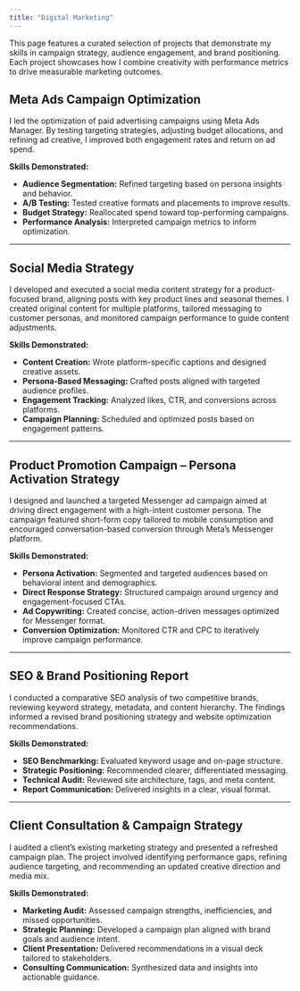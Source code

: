 ```yaml
---
title: "Digital Marketing"
---
```


This page features a curated selection of projects that demonstrate my skills in campaign strategy, audience engagement, and brand positioning. Each project showcases how I combine creativity with performance metrics to drive measurable marketing outcomes.

## Meta Ads Campaign Optimization

I led the optimization of paid advertising campaigns using Meta Ads Manager. By testing targeting strategies, adjusting budget allocations, and refining ad creative, I improved both engagement rates and return on ad spend.

**Skills Demonstrated:**  

- **Audience Segmentation:** Refined targeting based on persona insights and behavior.  
- **A/B Testing:** Tested creative formats and placements to improve results.  
- **Budget Strategy:** Reallocated spend toward top-performing campaigns.  
- **Performance Analysis:** Interpreted campaign metrics to inform optimization.  

---

## Social Media Strategy

I developed and executed a social media content strategy for a product-focused brand, aligning posts with key product lines and seasonal themes. I created original content for multiple platforms, tailored messaging to customer personas, and monitored campaign performance to guide content adjustments.

**Skills Demonstrated:**  

- **Content Creation:** Wrote platform-specific captions and designed creative assets.  
- **Persona-Based Messaging:** Crafted posts aligned with targeted audience profiles.  
- **Engagement Tracking:** Analyzed likes, CTR, and conversions across platforms.  
- **Campaign Planning:** Scheduled and optimized posts based on engagement patterns.  

---

## Product Promotion Campaign – Persona Activation Strategy

I designed and launched a targeted Messenger ad campaign aimed at driving direct engagement with a high-intent customer persona. The campaign featured short-form copy tailored to mobile consumption and encouraged conversation-based conversion through Meta’s Messenger platform.

**Skills Demonstrated:**  

- **Persona Activation:** Segmented and targeted audiences based on behavioral intent and demographics.  
- **Direct Response Strategy:** Structured campaign around urgency and engagement-focused CTAs.  
- **Ad Copywriting:** Created concise, action-driven messages optimized for Messenger format.  
- **Conversion Optimization:** Monitored CTR and CPC to iteratively improve campaign performance.  

---

## SEO & Brand Positioning Report

I conducted a comparative SEO analysis of two competitive brands, reviewing keyword strategy, metadata, and content hierarchy. The findings informed a revised brand positioning strategy and website optimization recommendations.

**Skills Demonstrated:**  

- **SEO Benchmarking:** Evaluated keyword usage and on-page structure.  
- **Strategic Positioning:** Recommended clearer, differentiated messaging.  
- **Technical Audit:** Reviewed site architecture, tags, and meta content.  
- **Report Communication:** Delivered insights in a clear, visual format.  

---

## Client Consultation & Campaign Strategy

I audited a client’s existing marketing strategy and presented a refreshed campaign plan. The project involved identifying performance gaps, refining audience targeting, and recommending an updated creative direction and media mix.

**Skills Demonstrated:**

- **Marketing Audit:** Assessed campaign strengths, inefficiencies, and missed opportunities.  
- **Strategic Planning:** Developed a campaign plan aligned with brand goals and audience intent.  
- **Client Presentation:** Delivered recommendations in a visual deck tailored to stakeholders.  
- **Consulting Communication:** Synthesized data and insights into actionable guidance.  
